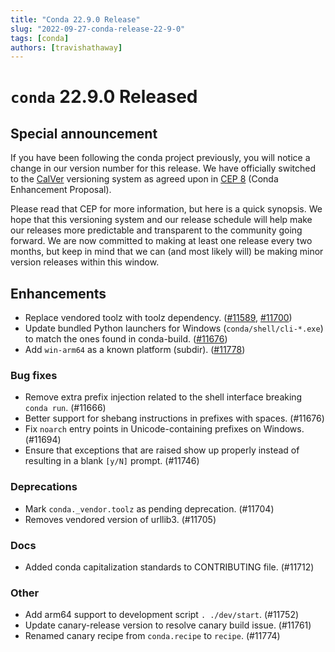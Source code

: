 ```yaml
---
title: "Conda 22.9.0 Release"
slug: "2022-09-27-conda-release-22-9-0"
tags: [conda]
authors: [travishathaway]
---
```


# `conda` 22.9.0 Released

## Special announcement

If you have been following the conda project previously, you will notice a change in our version number for this release. We have officially switched to the [CalVer](https://calver.org/) versioning system as agreed upon in [CEP 8](https://github.com/conda-incubator/ceps/blob/main/cep-8.md) (Conda Enhancement Proposal).

Please read that CEP for more information, but here is a quick synopsis. We hope that this versioning system and our release schedule will help make our releases more predictable and transparent to the community going forward. We are now committed to making at least one release every two months, but keep in mind that we can (and most likely will) be making minor version releases within this window.

<!-- truncate -->

## Enhancements

- Replace vendored toolz with toolz dependency. ([#11589](https://github.com/conda/conda/pull/11589), [#11700](https://github.com/conda/conda/pull/11700))
- Update bundled Python launchers for Windows (`conda/shell/cli-*.exe`) to match the ones found in conda-build. ([#11676](https://github.com/conda/conda/pull/11676))
- Add `win-arm64` as a known platform (subdir). ([#11778](https://github.com/conda/conda/pull/11778))

### Bug fixes

- Remove extra prefix injection related to the shell interface breaking `conda run`. (#11666)
- Better support for shebang instructions in prefixes with spaces. (#11676)
- Fix `noarch` entry points in Unicode-containing prefixes on Windows. (#11694)
- Ensure that exceptions that are raised show up properly instead of resulting in a blank `[y/N]` prompt. (#11746)

### Deprecations

- Mark `conda._vendor.toolz` as pending deprecation. (#11704)
- Removes vendored version of urllib3. (#11705)

### Docs

- Added conda capitalization standards to CONTRIBUTING file. (#11712)

### Other

- Add arm64 support to development script `. ./dev/start`. (#11752)
- Update canary-release version to resolve canary build issue. (#11761)
- Renamed canary recipe from `conda.recipe` to `recipe`. (#11774)

